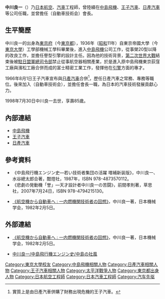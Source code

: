 {{Infobox Person
| name        = 中川良一
| image       = Ryoichi Nakagawa (Nakajima AIrcraft Company) at the age of 26.jpg
| caption     = 中川良一（26歳）
| birth_date  = 1913年4月27日
| birth_place = {{JPN}}[[東京府|東京府]]（今[[東京都|東京都]]）
| death_date  = 1998年7月30日
| death_place = 
| education   = [[東京大學|東京帝國大學]]工學部機械工學科
| occupation  = [[中島飛機|中島飛機]]、[[王子汽車|王子汽車]]、[[日產汽車|日產汽車]]
| spouse      = 
| parents     = 
| children    = 
}}
{{japanese|japanese=中川良一|kana=なかがわ りょういち|romaji=Nakagawa Ryōichi|image=}}
'''中川良一'''（{{bd|1913年|4月27日|1998年|7月30日|catIdx=中川}}）乃[[日本|日本]][[航空|航空]]、[[汽車|汽車]]工程師，曾陸續在[[中島飛機|中島飛機]]、[[王子汽車|王子汽車]]、[[日產汽車|日產汽車]]等公司任職，並曾擔任{{link-ja|汽車技術會|自動車技術会}}（{{ja}}自動車技術会）會長。

== 生平簡歷 ==
中川良一的出身為[[東京府|東京府]]（今[[東京都|東京都]]），1936年（[[昭和|昭和]]11年）自東京帝國大學（今[[東京大學|東京大學]]）工學部機械工學科畢業後，進入[[中島飛機|中島飛機]]公司工作，從事榮20型以降的改良工作，並擔任譽型引擎的設計主任。因為他的技術背景，[[第二次世界大戰|第二次世界大戰]]結束後被[[駐日盟軍總司令|駐日盟軍總司令部]]禁止從事航空器相關產業，於是進入原中島飛機東京荻窪工廠與濱松工廠合併而成的富士精密工業工作，發揮他在[[發動機|引擎]]方面的專才。

1966年8月1日王子汽車宣布與[[日產汽車|日產汽車]]合併<ref>實質上是由日產汽車併購了財務出現危機的王子汽車。</ref>，歷任日產汽車之常務、專務等職位。後來加入{{link-ja|汽車技術會|自動車技術会}}（{{ja}}自動車技術会），並擔任會長一職，為日本的汽車技術發展貢獻心力。

1998年7月30日中川良一去世，享壽85歲。

== 內部連結 ==
* [[中島飛機|中島飛機]]
* [[王子汽車|王子汽車]]
* [[日產汽車|日產汽車]]

== 參考資料 ==
* 《中島飛行機エンジン史―若い技術者集団の活躍 増補新装版》，中川良一、水谷總太郎合著，酣燈社，1987年，ISBN 978-4873570112。
* 《悲劇の発動機「誉」―天才設計者中川良一の苦闘》，前間孝則著，草思社，2007年7月24日，ISBN 978-4794215130。
* {{ja}}[http://ci.nii.ac.jp/els/110002473891.pdf?id=ART0002719299&type=pdf&lang=jp&host=cinii&order_no=&ppv_type=0&lang_sw=&no=1392097054&cp= 《航空機から自動車へ : 一内燃機関技術者の回想》]{{dead link|date=2017年11月 |bot=InternetArchiveBot |fix-attempted=yes }}，中川良一著，日本機械学会，1982年2月5日。
{{reflist}}

== 外部連結 ==
* {{ja}}[http://ci.nii.ac.jp/els/110002473891.pdf?id=ART0002719299&type=pdf&lang=jp&host=cinii&order_no=&ppv_type=0&lang_sw=&no=1392097054&cp= 《航空機から自動車へ : 一内燃機関技術者の回想》]{{dead link|date=2017年11月 |bot=InternetArchiveBot |fix-attempted=yes }}，中川良一著，日本機械学会，1982年2月5日。
* {{ja}}[http://www.ne.jp/asahi/airplane/museum/nakajima/chikuhei/shafu2.html 中川良一/中島飛行機エンジン史/中島の社風]{{Wayback|url=http://www.ne.jp/asahi/airplane/museum/nakajima/chikuhei/shafu2.html |date=20130802090242 }}

{{DEFAULTSORT:Nakagawa, Ryoichi}}
[[Category:東京大學校友|Category:東京大學校友]]
[[Category:中島飛機相關人物|Category:中島飛機相關人物]]
[[Category:日產汽車相關人物|Category:日產汽車相關人物]]
[[Category:王子汽車相關人物|Category:王子汽車相關人物]]
[[Category:太平洋戰爭人物|Category:太平洋戰爭人物]]
[[Category:東京都出身人物|Category:東京都出身人物]]
[[Category:日本航空工程師|Category:日本航空工程師]]
[[Category:日本汽車工程師|Category:日本汽車工程師]]
[[Category:汽车先驱|Category:汽车先驱]]